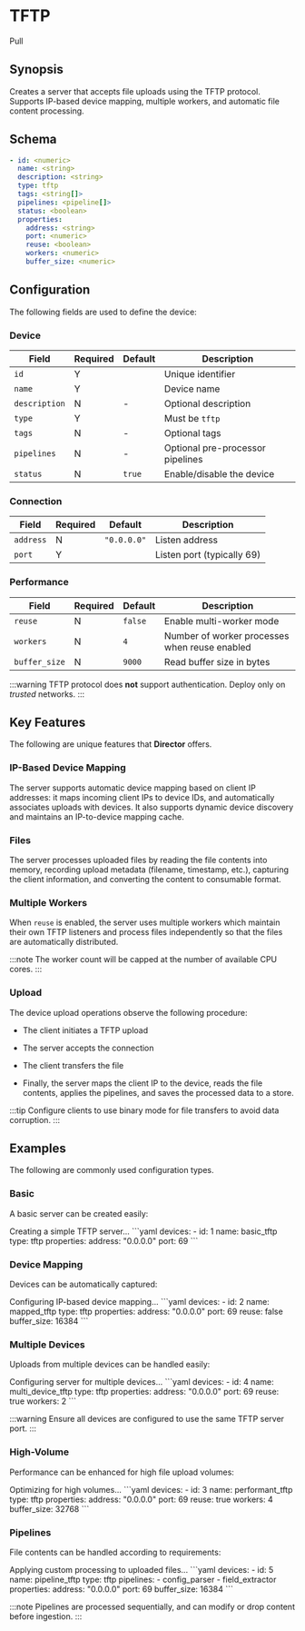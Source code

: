# TFTP

<span className="theme-doc-version-badge badge badge--secondary">Pull</span>

## Synopsis

Creates a server that accepts file uploads using the TFTP protocol. Supports IP-based device mapping, multiple workers, and automatic file content processing.

## Schema

```yaml {2,3,5}
- id: <numeric>
  name: <string>
  description: <string>
  type: tftp
  tags: <string[]>
  pipelines: <pipeline[]>
  status: <boolean>
  properties:
    address: <string>
    port: <numeric>
    reuse: <boolean>
    workers: <numeric>
    buffer_size: <numeric>
```

## Configuration

The following fields are used to define the device:

### Device

|Field|Required|Default|Description|
|---|---|---|---|
|`id`|Y||Unique identifier|
|`name`|Y||Device name|
|`description`|N|-|Optional description|
|`type`|Y||Must be `tftp`|
|`tags`|N|-|Optional tags|
|`pipelines`|N|-|Optional pre-processor pipelines|
|`status`|N|`true`|Enable/disable the device|

### Connection

|Field|Required|Default|Description|
|---|---|---|---|
|`address`|N|`"0.0.0.0"`|Listen address|
|`port`|Y||Listen port (typically 69)|

### Performance

|Field|Required|Default|Description|
|---|---|---|---|
|`reuse`|N|`false`|Enable multi-worker mode|
|`workers`|N|`4`|Number of worker processes when reuse enabled|
|`buffer_size`|N|`9000`|Read buffer size in bytes|

:::warning
TFTP protocol does **not** support authentication. Deploy only on _trusted_ networks.
:::

## Key Features

The following are unique features that **Director** offers.

### IP-Based Device Mapping

The server supports automatic device mapping based on client IP addresses: it maps incoming client IPs to device IDs, and  automatically associates uploads with devices. It also supports dynamic device discovery and maintains an IP-to-device mapping cache.

### Files

The server processes uploaded files by reading the file contents into memory, recording upload metadata (filename, timestamp, etc.), capturing the client information, and converting the content to consumable format.

### Multiple Workers

When `reuse` is enabled, the server uses multiple workers which maintain their own TFTP listeners and process files independently so that the files are automatically distributed.

:::note
The worker count will be capped at the number of available CPU cores.
:::

### Upload

The device upload operations observe the following procedure:

* The client initiates a TFTP upload

* The server accepts the connection
  
* The client transfers the file

* Finally, the server maps the client IP to the device, reads the file contents, applies the pipelines, and saves the processed data to a store.

:::tip
Configure clients to use binary mode for file transfers to avoid data corruption.
:::

## Examples

The following are commonly used configuration types.

### Basic

A basic server can be created easily:

<ExampleGrid>
  <CommentCol>
    Creating a simple TFTP server...
  </CommentCol>
  <CodeCol>
    ```yaml
    devices:
      - id: 1
        name: basic_tftp
        type: tftp
        properties:
          address: "0.0.0.0"
          port: 69
    ```
  </CodeCol>
</ExampleGrid>

### Device Mapping

Devices can be automatically captured:

<ExampleGrid>
  <CommentCol>
    Configuring IP-based device mapping...
  </CommentCol>
  <CodeCol>
    ```yaml
    devices:
      - id: 2
        name: mapped_tftp
        type: tftp
        properties:
          address: "0.0.0.0"
          port: 69
          reuse: false
          buffer_size: 16384
    ```
  </CodeCol>
</ExampleGrid>

### Multiple Devices

Uploads from multiple devices can be handled easily:

<ExampleGrid>
  <CommentCol>
    Configuring server for multiple devices...
  </CommentCol>
  <CodeCol>
    ```yaml
    devices:
      - id: 4
        name: multi_device_tftp
        type: tftp
        properties:
          address: "0.0.0.0"
          port: 69
          reuse: true
          workers: 2
    ```
  </CodeCol>
</ExampleGrid>

:::warning
Ensure all devices are configured to use the same TFTP server port.
:::

### High-Volume

Performance can be enhanced for high file upload volumes:

<ExampleGrid>
  <CommentCol>
    Optimizing for high volumes...
  </CommentCol>
  <CodeCol>
    ```yaml
    devices:
      - id: 3
        name: performant_tftp
        type: tftp
        properties:
          address: "0.0.0.0"
          port: 69
          reuse: true
          workers: 4
          buffer_size: 32768
    ```
  </CodeCol>
</ExampleGrid>

### Pipelines

File contents can be handled according to requirements:

<ExampleGrid>
  <CommentCol>
    Applying custom processing to uploaded files...
  </CommentCol>
  <CodeCol>
    ```yaml
    devices:
      - id: 5
        name: pipeline_tftp
        type: tftp
        pipelines:
          - config_parser
          - field_extractor
        properties:
          address: "0.0.0.0"
          port: 69
          buffer_size: 16384
    ```
  </CodeCol>
</ExampleGrid>

:::note
Pipelines are processed sequentially, and can modify or drop content before ingestion.
:::
